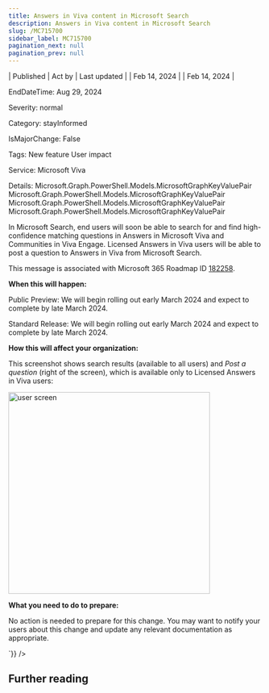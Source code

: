 ```yaml
---
title: Answers in Viva content in Microsoft Search
description: Answers in Viva content in Microsoft Search
slug: /MC715700
sidebar_label: MC715700
pagination_next: null
pagination_prev: null
---
```



| Published | Act by | Last updated |
| Feb 14, 2024 |  | Feb 14, 2024 |

EndDateTime: Aug 29, 2024

Severity: normal

Category: stayInformed

IsMajorChange: False

Tags: New feature User impact

Service: Microsoft Viva

Details: Microsoft.Graph.PowerShell.Models.MicrosoftGraphKeyValuePair Microsoft.Graph.PowerShell.Models.MicrosoftGraphKeyValuePair Microsoft.Graph.PowerShell.Models.MicrosoftGraphKeyValuePair Microsoft.Graph.PowerShell.Models.MicrosoftGraphKeyValuePair

<div dangerouslySetInnerHTML={{__html:`
<p style="">In Microsoft Search, end users will soon be able to search for and find high-confidence matching questions in Answers in Microsoft Viva and Communities in Viva Engage. Licensed Answers in Viva<i> </i>users will be able to post a question to Answers in Viva from Microsoft Search.</p><p>This message is associated with Microsoft 365 Roadmap ID <a href="https://www.microsoft.com/microsoft-365/roadmap?filters=&amp;searchterms=182258" target="_blank">182258</a>.<br></p>

<p><b>When this will happen:</b></p><p>Public Preview: We will begin rolling out early March 2024 and expect to complete by late March 2024.</p><p>Standard Release: We will begin rolling out early March 2024 and expect to complete by late March 2024.</p>

<p><b>How this will affect your organization:</b></p><p>This screenshot shows search results (available to all users) and <i>Post a question</i> (right of the screen), which is available only to Licensed Answers in Viva users:</p><p><img src="https://img-prod-cms-rt-microsoft-com.akamaized.net/cms/api/am/imageFileData/RW1hoNq?ver=aa0e" style="width: 400px;" alt="user screen"><br></p>

<p><b>What you need to do to prepare:</b><br></p>
<p>No action is needed to prepare for this change. You may want to notify your users about this change and update any relevant documentation as appropriate.</p>
`}} />

## Further reading
